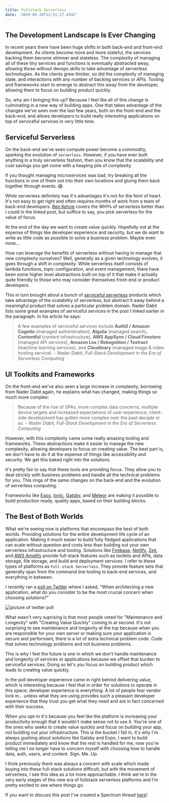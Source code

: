 ```yaml
---
title: Fullstack Serverless
date: '2019-03-24T12:51:27.434Z'
---
```


## The Development Landscape Is Ever Changing

In recent years there have been huge shifts in both back-end and front-end development. As clients become more and more stateful, the services backing them become slimmer and stateless. The complexity of managing all of these tiny services and functions is eventually abstracted away, allowing those without devops skills to take advantage of serverless technologies. As the clients grew thicker, so did the complexity of managing state, and interactions with any number of backing services or APIs. Tooling and frameworks start to emerge to abstract this away from the developer, allowing them to focus on building product quickly.

So, why am I bringing this up? Because I feel like all of this change is culminating in a new way of building apps. One that takes advantage of the changes we’ve seen over the last few years, both on the front-end and the back-end, and allows developers to build really interesting applications on top of serviceful services in very little time.

## Serviceful Serverless

On the back-end we've seen compute power become a commodity, sparking the evolution of `serverless`. However, if you have ever built anything in a truly serverless fashion, then you know that the scalability and cost savings you get come with a heaping pile of complexity.

If you thought managing microservices was bad, try breaking all the functions in one of them out into their own locations and gluing them back together through events. 😱

While serverless definitely has it's advantages it's not for the feint of heart. It's not easy to get right and often requires months of work from a team of back-end developers. [Ben Kehoe](https://read.acloud.guru/serverless-is-a-state-of-mind-717ef2088b42) covers the WHYs of serverless better than I could in the linked post, but suffice to say, you pick serverless for the value of focus.

At the end of the day we want to create value quickly. Hopefully not at the expense of things like developer experience and security, but we do want to write as little code as possible to solve a business problem. Maybe even none...

How can leverage the benefits of serverless without having to manage that new complexity ourselves? Well, generally as a given technology evolves, it goes through a shift in complexity. While serverless itself consists of lambda functions, topic configuration, and event management, there have been some higher level abstractions built on top of it that make it actually quite friendly to those who may consider themselves front-end or product developers.

This in turn brought about a bunch of [serviceful serverless](https://medium.com/@dabit3/full-stack-development-in-the-era-of-serverless-computing-c1e49bba8580) products which take advantage of the scalability of serverless, but abstract it away behind a meaningful product that solves a particular problem domain. Nader Dabit lists some great examples of serviceful services in the post I linked earlier in the paragraph. In his article he says:

> A few examples of serviceful services include **Auth0 / Amazon Cognito** (managed authentication), **Algolia** (managed search), **Contentful** (content infrastructure), **AWS AppSync / Cloud Firestore** (managed API services), **Amazon Lex / Rekognition / Textract** (machine learning services), and **Cloudinary** (managed image & video hosting service). - _Nader Dabit, Full-Stack Development in the Era of Serverless Computing_

## UI Toolkits and Frameworks

On the front-end we've also seen a large increase in complexity, borrowing from Nader Dabit again, he explains what has changed, making things so much more complex:

> Because of the rise of SPAs, more complex data concerns, multiple device targets and increased expectations of user experience, client-side development has gotten more complex over the past decade or so. - _Nader Dabit, Full-Stack Development in the Era of Serverless Computing_

However, with this complexity came some really amazing tooling and frameworks. These abstractions make it easier to manage the new complexity, allowing developers to focus on creating value. The best part is, we don't have to do it at the expense of things like accessibility and security. We get this baked right into the solutions.

It's pretty fair to say that these tools are providing focus. They allow you to deal strickly with business problems and handle all the technical problems for you. This rings of the same changes on the back-end and the evolution of serverless computing.

Frameworks like [Expo](https://expo.io/), [Ionic](https://ionicframework.com/), [Gatsby](https://www.gatsbyjs.org/), and [Meteor](https://www.meteor.com/) are making it possible to build production ready, quality apps, based on their building blocks.

## The Best of Both Worlds

What we're seeing now is platforms that encompass the best of both worlds. Providing solutions for the entire development life cycle of an application. Making it much easier to build fully fledged applications that can scale without question and costs less than building out your own serverless infrastructure and tooling. Solutions like [Firebase](), [Netlify](), [Zeit](), and [AWS Amplify]() provide full-stack features such as toolkits and APIs, data storage, file storage, and build and deployment services. I refer to these types of platforms as `Full-stack Serverless`. They provide feature sets that generally span from the command line tooling to back-end services, and everything in between.

I recently ran a [poll on Twitter](https://twitter.com/kurtiskemple/status/1109126793938767872) where I asked, "When architecting a new application, what do you consider to be the most crucial concern when choosing solutions?"

![picture of twitter poll](./twitter-poll.png)

What wasn't very suprising is that most people voted for "Maintenance and Longevity" with "Creating Value Quickly" coming in at second. It's not surprising to see maintenance and longevity at the top because when you are responsible for your own server or making sure your application is secure and performant, there is a lot of extra technical problem code. Code that solves technology problems and not business problems.

This is why I feel the future is one in which we don't handle maintenance and longevity of services or applications because we offset that burden to serviceful services. Doing so let's you focus on building product which leads to creating value quickly.

In the poll developer experience came in right behind delivering value, which is interesting because I feel that in order for solutions to operate in this space, developer experience is everything. A lot of people fear vendor lock in... unless what they are using provides such a pleasant developer experience that they trust you get what they need and are in fact concerned with their success.

When you opt-in it's because you feel like the platform is increasing your productivity enough that it wouldn't make sense not to use it. You're one of the ones who seeks to create value quickly and focus on building your app, not building out your infrastructure. This is the bucket I fall in, it's why I'm always gushing about solutions like Gatsby and Expo, I want to build product immediately and know that the rest is handled for me, now you're telling me I no longer have to concern myself with choosing how to handle data, auth, users, and content. Sign. Me. Up.

I think previously there was always a concern with scale which made buying into these full-stack solutions difficult, but with the movement of serverless, I see this idea as a lot more approachable. I think we're in the very early stages of this new era of fullstack serverless platforms and I'm pretty excited to see where things go.

If you want to discuss this post I've created a Spectrum thread [here]()!
